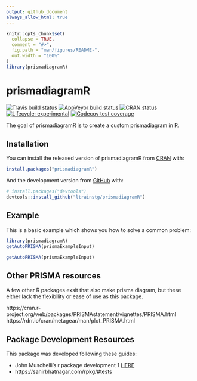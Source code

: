 ```yaml
---
output: github_document
always_allow_html: true
---
```


<!-- README.md is generated from README.Rmd. Please edit that file -->

```r
knitr::opts_chunk$set(
  collapse = TRUE,
  comment = "#>",
  fig.path = "man/figures/README-",
  out.width = "100%"
)
library(prismadiagramR)
```

# prismadiagramR

<!-- badges: start -->
[![Travis build status](https://travis-ci.org/ltrainstg/prismadiagramR.svg?branch=master)](https://travis-ci.org/ltrainstg/prismadiagramR)
[![AppVeyor build status](https://ci.appveyor.com/api/projects/status/github/ltrainstg/prismadiagramR?branch=master&svg=true)](https://ci.appveyor.com/project/ltrainstg/prismadiagramR)
[![CRAN status](https://www.r-pkg.org/badges/version/prismadiagramR)](https://CRAN.R-project.org/package=prismadiagramR)
[![Lifecycle: experimental](https://img.shields.io/badge/lifecycle-experimental-orange.svg)](https://www.tidyverse.org/lifecycle/#experimental)
[![Codecov test coverage](https://codecov.io/gh/ltrainstg/prismadiagramR/branch/master/graph/badge.svg)](https://codecov.io/gh/ltrainstg/prismadiagramR?branch=master)
<!-- badges: end -->

The goal of prismadiagramR is to create a custom prismadiagram in R. 

## Installation

You can install the released version of prismadiagramR from [CRAN](https://CRAN.R-project.org) with:

``` r
install.packages("prismadiagramR")
```

And the development version from [GitHub](https://github.com/) with:

``` r
# install.packages("devtools")
devtools::install_github("ltrainstg/prismadiagramR")
```
## Example

This is a basic example which shows you how to solve a common problem:

``` r
library(prismadiagramR)
getAutoPRISMA(prismaExampleInput)
```


```r
getAutoPRISMA(prismaExampleInput)
```

## Other PRISMA resources
A few other R packages exsit that also make prisma diagram, but these either lack the flexibility or ease of use as this package. 

https://cran.r-project.org/web/packages/PRISMAstatement/vignettes/PRISMA.html
https://rdrr.io/cran/metagear/man/plot_PRISMA.html


## Package Development Resources
This package was developed following these guides:

  * John Muschelli's r package development 1 [HERE](https://www.youtube.com/watch?v=79s3z0gIuFU)
  *   https://sahirbhatnagar.com/rpkg/#tests
  
